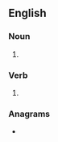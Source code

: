 ==English==

===Noun===
{{en-noun}}

# {{obsolete spelling of|work|lang=en}}

===Verb===
{{head|en|verb}}

# {{obsolete spelling of|work|lang=en}}

===Anagrams===
* {{anagrams|en|wroke}}